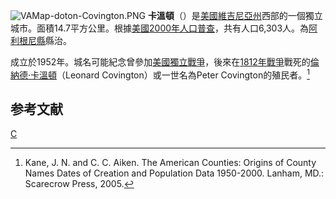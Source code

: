 {{noteTA
|T=zh-hans:卡温顿 (弗吉尼亚州);zh-hk:卡溫頓 (維珍尼亞州);zh-tw:卡溫頓 (維吉尼亞州);
}}

[[File:VAMap-doton-Covington.PNG|right]]
'''卡溫頓'''（{{lang-en|Covington}}）是[[美國|美國]][[維吉尼亞州|維吉尼亞州]]西部的一個獨立城市。面積14.7平方公里。根據[[美國2000年人口普查|美國2000年人口普查]]，共有人口6,303人。為[[阿利根尼縣_(維吉尼亞州)|阿利根尼縣]]縣治。

成立於1952年。城名可能紀念曾參加[[美國獨立戰爭|美國獨立戰爭]]，後來在[[1812年戰爭|1812年戰爭]]戰死的[[倫納德·卡溫頓|倫納德·卡溫頓]]（Leonard Covington）或一世名為Peter Covington的殖民者。<ref>Kane, J. N. and C. C. Aiken. The American Counties: Origins of County Names Dates of Creation and Population Data 1950-2000. Lanham, MD.: Scarecrow Press, 2005.</ref>

==参考文献==
<div class="references-small">
<references />
</div>
{{弗吉尼亚州}}
[[Category:弗吉尼亚州城市|C]]
